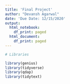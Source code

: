 ```yaml
---
title: 'Final Project'
author: "Devansh Agarwal"
date: 'Due Date: 12/15/2020'
output:
  html_notebook:
    df_print: paged
  html_document:
    df_print: paged
---
```


```r
# Libraries

library(genius)
library(tidyverse)
library(qdap)
library(tidytext)





```

